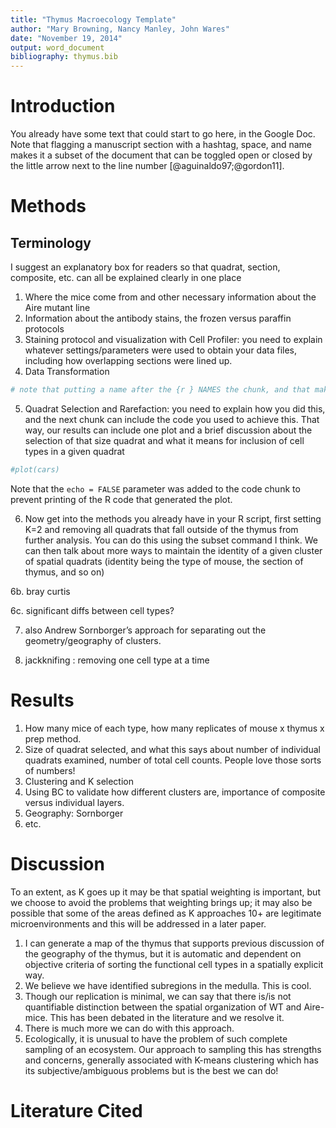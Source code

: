 ```yaml
---
title: "Thymus Macroecology Template"
author: "Mary Browning, Nancy Manley, John Wares"
date: "November 19, 2014"
output: word_document
bibliography: thymus.bib
---
```


# Introduction

You already have some text that could start to go here, in the Google Doc. Note that flagging a manuscript section with a hashtag, space, and name makes it a subset of the document that can be toggled open or closed by the little arrow next to the line number [@aguinaldo97;@gordon11].

# Methods

## Terminology

I suggest an explanatory box for readers so that quadrat, section, composite, etc. can all be explained clearly in one place

1. Where the mice come from and other necessary information about the Aire mutant line
2. Information about the antibody stains, the frozen versus paraffin protocols
3. Staining protocol and visualization with Cell Profiler: you need to explain whatever settings/parameters were used to obtain your data files, including how overlapping sections were lined up.
4. Data Transformation

```r
# note that putting a name after the {r } NAMES the chunk, and that makes it easier to sort through your code using the drop-down at the bottom of this windowpane. You can also open/close chunks with the little arrow next to the starting line of the chunk.
```

5. Quadrat Selection and Rarefaction: you need to explain how you did this, and the next chunk can include the code you used to achieve this. That way, our results can include one plot and a brief discussion about the selection of that size quadrat and what it means for inclusion of cell types in a given quadrat

```r
#plot(cars)
```

Note that the `echo = FALSE` parameter was added to the code chunk to prevent printing of the R code that generated the plot.

6. Now get into the methods you already have in your R script, first setting K=2 and removing all quadrats that fall outside of the thymus from further analysis. You can do this using the subset command I think. We can then talk about more ways to maintain the identity of a given cluster of spatial quadrats (identity being the type of mouse, the section of thymus, and so on)

6b. bray curtis

6c. significant diffs between cell types?

7. also Andrew Sornborger's approach for separating out the geometry/geography of clusters.

8. jackknifing : removing one cell type at a time

# Results

1. How many mice of each type, how many replicates of mouse x thymus x prep method. 
2. Size of quadrat selected, and what this says about number of individual quadrats examined, number of total cell counts. People love those sorts of numbers!
3. Clustering and K selection
4. Using BC to validate how different clusters are, importance of composite versus individual layers.
5. Geography: Sornborger
6. etc.

# Discussion

To an extent, as K goes up it may be that spatial weighting is important, but we choose to avoid the problems that weighting brings up; it may also be possible that some of the areas defined as K approaches 10+ are legitimate microenvironments and this will be addressed in a later paper.

1. I can generate a map of the thymus that supports previous discussion of the geography of the thymus, but it is automatic and dependent on objective criteria of sorting the functional cell types in a spatially explicit way.
2. We believe we have identified subregions in the medulla. This is cool.
3. Though our replication is minimal, we can say that there is/is not quantifiable distinction between the spatial organization of WT and Aire- mice. This has been debated in the literature and we resolve it.
4. There is much more we can do with this approach. 
5. Ecologically, it is unusual to have the problem of such complete sampling of an ecosystem. Our approach to sampling this has strengths and concerns, generally associated with K-means clustering which has its subjective/ambiguous problems but is the best we can do!

# Literature Cited
